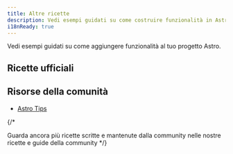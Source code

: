 ```yaml
---
title: Altre ricette
description: Vedi esempi guidati su come costruire funzionalità in Astro.  
i18nReady: true
---
```



Vedi esempi guidati su come aggiungere funzionalità al tuo progetto Astro.  


## Ricette ufficiali

<RecipesNav />

## Risorse della comunità

- [Astro Tips](https://astro-tips.dev)

{/*


<ReadMore>Guarda ancora più ricette scritte e mantenute dalla community nelle nostre ricette e guide della community</ReadMore>
*/}
